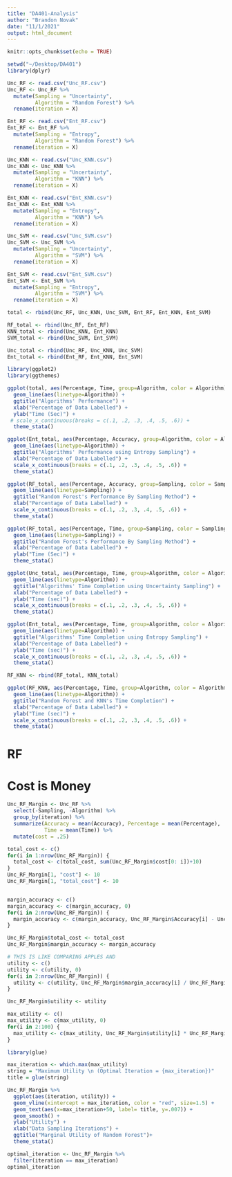 ```yaml
---
title: "DA401-Analysis"
author: "Brandon Novak"
date: "11/1/2021"
output: html_document
---
```


```r
knitr::opts_chunk$set(echo = TRUE)
```


```r
setwd("~/Desktop/DA401")
library(dplyr)

Unc_RF <- read.csv("Unc_RF.csv")
Unc_RF <- Unc_RF %>%
  mutate(Sampling = "Uncertainty",
         Algorithm = "Random Forest") %>%
  rename(iteration = X)

Ent_RF <- read.csv("Ent_RF.csv")
Ent_RF <- Ent_RF %>%
  mutate(Sampling = "Entropy",
         Algorithm = "Random Forest") %>%
  rename(iteration = X)

Unc_KNN <- read.csv("Unc_KNN.csv")
Unc_KNN <- Unc_KNN %>%
  mutate(Sampling = "Uncertainty",
         Algorithm = "KNN") %>%
  rename(iteration = X)

Ent_KNN <- read.csv("Ent_KNN.csv")
Ent_KNN <- Ent_KNN %>%
  mutate(Sampling = "Entropy",
         Algorithm = "KNN") %>%
  rename(iteration = X)

Unc_SVM <- read.csv("Unc_SVM.csv")
Unc_SVM <- Unc_SVM %>%
  mutate(Sampling = "Uncertainty",
         Algorithm = "SVM") %>%
  rename(iteration = X)

Ent_SVM <- read.csv("Ent_SVM.csv")
Ent_SVM <- Ent_SVM %>%
  mutate(Sampling = "Entropy",
         Algorithm = "SVM") %>%
  rename(iteration = X)

total <- rbind(Unc_RF, Unc_KNN, Unc_SVM, Ent_RF, Ent_KNN, Ent_SVM)

RF_total <- rbind(Unc_RF, Ent_RF)
KNN_total <- rbind(Unc_KNN, Ent_KNN)
SVM_total <- rbind(Unc_SVM, Ent_SVM)

Unc_total <- rbind(Unc_RF, Unc_KNN, Unc_SVM)
Ent_total <- rbind(Ent_RF, Ent_KNN, Ent_SVM)
```


```r
library(ggplot2)
library(ggthemes)

ggplot(total, aes(Percentage, Time, group=Algorithm, color = Algorithm))+
  geom_line(aes(linetype=Algorithm)) +
  ggtitle("Algorithms' Performance") +
  xlab("Percentage of Data Labelled") +
  ylab("Time (Sec)") +
 # scale_x_continuous(breaks = c(.1, .2, .3, .4, .5, .6)) +
  theme_stata()

ggplot(Ent_total, aes(Percentage, Accuracy, group=Algorithm, color = Algorithm))+
  geom_line(aes(linetype=Algorithm)) +
  ggtitle("Algorithms' Performance using Entropy Sampling") +
  xlab("Percentage of Data Labelled") +
  scale_x_continuous(breaks = c(.1, .2, .3, .4, .5, .6)) +
  theme_stata()

```

```r
ggplot(RF_total, aes(Percentage, Accuracy, group=Sampling, color = Sampling))+
  geom_line(aes(linetype=Sampling)) +
  ggtitle("Random Forest's Performance By Sampling Method") +
  xlab("Percentage of Data Labelled") +
  scale_x_continuous(breaks = c(.1, .2, .3, .4, .5, .6)) +
  theme_stata()

ggplot(RF_total, aes(Percentage, Time, group=Sampling, color = Sampling))+
  geom_line(aes(linetype=Sampling)) +
  ggtitle("Random Forest's Performance By Sampling Method") +
  xlab("Percentage of Data Labelled") +
  ylab("Time (Sec)") +
  theme_stata()

```

```r
ggplot(Unc_total, aes(Percentage, Time, group=Algorithm, color = Algorithm))+
  geom_line(aes(linetype=Algorithm)) +
  ggtitle("Algorithms' Time Completion using Uncertainty Sampling") +
  xlab("Percentage of Data Labelled") +
  ylab("Time (sec)") +
  scale_x_continuous(breaks = c(.1, .2, .3, .4, .5, .6)) +
  theme_stata()

ggplot(Ent_total, aes(Percentage, Time, group=Algorithm, color = Algorithm))+
  geom_line(aes(linetype=Algorithm)) +
  ggtitle("Algorithms' Time Completion using Entropy Sampling") +
  xlab("Percentage of Data Labelled") +
  ylab("Time (sec)") +
  scale_x_continuous(breaks = c(.1, .2, .3, .4, .5, .6)) +
  theme_stata()

RF_KNN <- rbind(RF_total, KNN_total)

ggplot(RF_KNN, aes(Percentage, Time, group=Algorithm, color = Algorithm))+
  geom_line(aes(linetype=Algorithm)) +
  ggtitle("Random Forest and KNN's Time Completion") +
  xlab("Percentage of Data Labelled") +
  ylab("Time (sec)") +
  scale_x_continuous(breaks = c(.1, .2, .3, .4, .5, .6)) +
  theme_stata()
```


# RF
# Cost is Money

```r
Unc_RF_Margin <- Unc_RF %>%
  select(-Sampling, -Algorithm) %>%
  group_by(iteration) %>%
  summarize(Accuracy = mean(Accuracy), Percentage = mean(Percentage),
            Time = mean(Time)) %>%
  mutate(cost = .25)

total_cost <- c()
for(i in 1:nrow(Unc_RF_Margin)) {
  total_cost <- c(total_cost, sum(Unc_RF_Margin$cost[0: i])+10)
}
Unc_RF_Margin[1, "cost"] <- 10
Unc_RF_Margin[1, "total_cost"] <- 10


margin_accuracy <- c()
margin_accuracy <- c(margin_accuracy, 0)
for(i in 2:nrow(Unc_RF_Margin)) {
  margin_accuracy <- c(margin_accuracy, Unc_RF_Margin$Accuracy[i] - Unc_RF_Margin$Accuracy[i-1])
}

Unc_RF_Margin$total_cost <- total_cost
Unc_RF_Margin$margin_accuracy <- margin_accuracy

# THIS IS LIKE COMPARING APPLES AND
utility <- c()
utility <- c(utility, 0)
for(i in 2:nrow(Unc_RF_Margin)) {
  utility <- c(utility, Unc_RF_Margin$margin_accuracy[i] / Unc_RF_Margin$cost[i])
}

Unc_RF_Margin$utility <- utility
```


```r
max_utility <- c()
max_utility <- c(max_utility, 0)
for(i in 2:100) {
  max_utility <- c(max_utility, Unc_RF_Margin$utility[i] * Unc_RF_Margin$iteration[i])
}

library(glue)

max_iteration <- which.max(max_utility)
string = "Maximum Utility \n (Optimal Iteration = {max_iteration})"
title = glue(string)

Unc_RF_Margin %>%
  ggplot(aes(iteration, utility)) +
  geom_vline(xintercept = max_iteration, color = "red", size=1.5) +
  geom_text(aes(x=max_iteration+50, label= title, y=.007)) +
  geom_smooth() +
  ylab("Utility") +
  xlab("Data Sampling Iterations") +
  ggtitle("Marginal Utility of Random Forest")+
  theme_stata()

optimal_iteration <- Unc_RF_Margin %>%
  filter(iteration == max_iteration)
optimal_iteration
```







